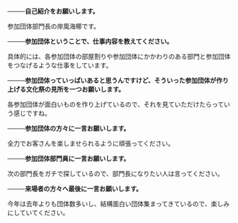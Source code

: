 **────自己紹介をお願いします。**

参加団体部門長の岸風海椰です。

**────参加団体ということで、仕事内容を教えてください。**

具体的には、各参加団体の部屋割りや参加団体にかかわりのある部門と参加団体をつなげるような仕事をしています。

**────参加団体っていっぱいあると思うんですけど、そういった参加団体が作り上げる文化祭の見所を一つお願いします。**

各参加団体が面白いものを作り上げているので、それを見ていただけたらっていう感じですね。

**────参加団体の方々に一言お願いします。**

全力でお客さんを楽しませられるように頑張ってください。

**────参加団体部門員に一言お願いします。**

次の部門長をガチで探しているので、部門長になりたい人は言ってください。

**────来場者の方々へ最後に一言お願いします。**

今年は去年よりも団体数多いし、結構面白い団体集まってきているので、楽しみにしていてください。
